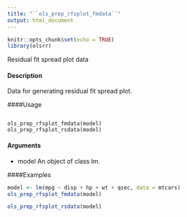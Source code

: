 ```yaml
---
title: "``ols_prep_rfsplot_fmdata``"
output: html_document
---
```


```r
knitr::opts_chunk$set(echo = TRUE)
library(olsrr)
```


Residual fit spread plot data

#### Description 

Data for generating residual fit spread plot.

####Usage 

<pre><code>
ols_prep_rfsplot_fmdata(model)
ols_prep_rfsplot_rsdata(model)
</code></pre>

#### Arguments 
  
*  model An object of class lm.

####Examples 
```r

model <- lm(mpg ~ disp + hp + wt + qsec, data = mtcars)
ols_prep_rfsplot_fmdata(model)
```

```r
ols_prep_rfsplot_rsdata(model)
```